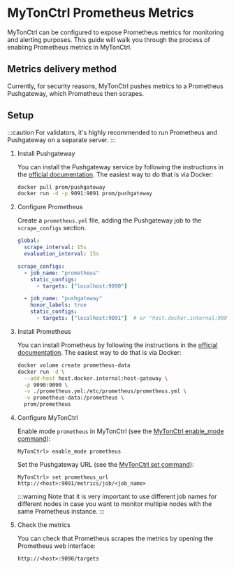 
# MyTonCtrl Prometheus Metrics

MyTonCtrl can be configured to expose Prometheus metrics for monitoring and alerting purposes. 
This guide will walk you through the process of enabling Prometheus metrics in MyTonCtrl.

## Metrics delivery method

Currently, for security reasons, MyTonCtrl pushes metrics to a Prometheus Pushgateway, which Prometheus then scrapes.

## Setup

:::caution
For validators, it's highly recommended to run Prometheus and Pushgateway on a separate server.
:::

1. Install Pushgateway

    You can install the Pushgateway service by following the instructions in the [official documentation](https://github.com/prometheus/pushgateway#run-it).
    The easiest way to do that is via Docker:
  
      ```bash
      docker pull prom/pushgateway
      docker run -d -p 9091:9091 prom/pushgateway
      ```

2. Configure Prometheus

    Create a `prometheus.yml` file, adding the Pushgateway job to the `scrape_configs` section.

    ```yaml
    global:
      scrape_interval: 15s
      evaluation_interval: 15s
   
    scrape_configs:
      - job_name: "prometheus"
        static_configs:
          - targets: ["localhost:9090"]
    
      - job_name: "pushgateway"
        honor_labels: true
        static_configs:
          - targets: ["localhost:9091"]  # or "host.docker.internal:9091" if you are using Docker
    ```

3. Install Prometheus

    You can install Prometheus by following the instructions in the [official documentation](https://prometheus.io/docs/prometheus/latest/installation/).
    The easiest way to do that is via Docker:
  
      ```bash
    docker volume create prometheus-data
    docker run -d \
        --add-host host.docker.internal:host-gateway \
        -p 9090:9090 \
        -v ./prometheus.yml:/etc/prometheus/prometheus.yml \
        -v prometheus-data:/prometheus \
        prom/prometheus
      ```

4. Configure MyTonCtrl

    Enable mode `prometheus` in MyTonCtrl (see the [MyTonCtrl enable_mode command](/v3/documentation/infra/nodes/mytonctrl/mytonctrl-overview#enable_mode)):

    ```text
    MyTonCtrl> enable_mode prometheus
    ```

    Set the Pushgateway URL (see the [MyTonCtrl set command](/v3/documentation/infra/nodes/mytonctrl/mytonctrl-overview#set)):

    ```text
    MyTonCtrl> set prometheus_url http://<host>:9091/metrics/job/<job_name>
    ```
    :::warning
    Note that it is very important to use different job names for different nodes in case you want to monitor multiple nodes with the same Prometheus instance.
    :::

5. Check the metrics

    You can check that Prometheus scrapes the metrics by opening the Prometheus web interface:

    ```text
    http://<host>:9090/targets
    ```

<Feedback />
